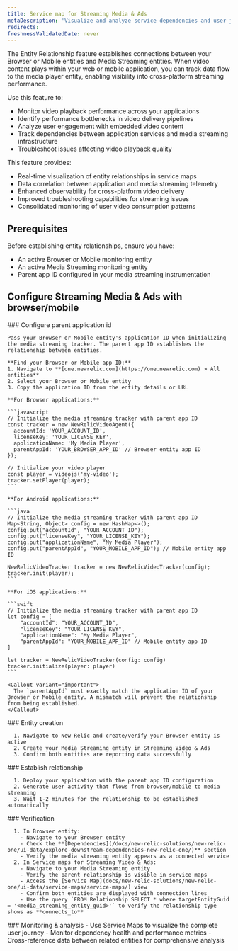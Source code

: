 ```yaml
---
title: Service map for Streaming Media & Ads
metaDescription: 'Visualize and analyze service dependencies and user journeys in New Relic.'
redirects:
freshnessValidatedDate: never
---
```


The Entity Relationship feature establishes connections between your Browser or Mobile entities and Media Streaming entities. When video content plays within your web or mobile application, you can track data flow to the media player entity, enabling visibility into cross-platform streaming performance.

Use this feature to:
  - Monitor video playback performance across your applications
  - Identify performance bottlenecks in video delivery pipelines
  - Analyze user engagement with embedded video content
  - Track dependencies between application services and media streaming infrastructure
  - Troubleshoot issues affecting video playback quality

This feature provides:
  - Real-time visualization of entity relationships in service maps
  - Data correlation between application and media streaming telemetry
  - Enhanced observability for cross-platform video delivery
  - Improved troubleshooting capabilities for streaming issues
  - Consolidated monitoring of user video consumption patterns

## Prerequisites

Before establishing entity relationships, ensure you have:
- An active Browser or Mobile monitoring entity
- An active Media Streaming monitoring entity
- Parent app ID configured in your media streaming instrumentation

## Configure Streaming Media & Ads with browser/mobile

<Steps>
  <Step>
    ### Configure parent application id

    Pass your Browser or Mobile entity's application ID when initializing the media streaming tracker. The parent app ID establishes the relationship between entities.

    **Find your Browser or Mobile app ID:**
    1. Navigate to **[one.newrelic.com](https://one.newrelic.com) > All entities**
    2. Select your Browser or Mobile entity
    3. Copy the application ID from the entity details or URL

    **For Browser applications:**

    ```javascript
    // Initialize the media streaming tracker with parent app ID
    const tracker = new NewRelicVideoAgent({
      accountId: 'YOUR_ACCOUNT_ID',
      licenseKey: 'YOUR_LICENSE_KEY',
      applicationName: 'My Media Player',
      parentAppId: 'YOUR_BROWSER_APP_ID' // Browser entity app ID
    });

    // Initialize your video player
    const player = videojs('my-video');
    tracker.setPlayer(player);
    ```

    **For Android applications:**

    ```java
    // Initialize the media streaming tracker with parent app ID
    Map<String, Object> config = new HashMap<>();
    config.put("accountId", "YOUR_ACCOUNT_ID");
    config.put("licenseKey", "YOUR_LICENSE_KEY");
    config.put("applicationName", "My Media Player");
    config.put("parentAppId", "YOUR_MOBILE_APP_ID"); // Mobile entity app ID

    NewRelicVideoTracker tracker = new NewRelicVideoTracker(config);
    tracker.init(player);
    ```

    **For iOS applications:**

    ```swift
    // Initialize the media streaming tracker with parent app ID
    let config = [
        "accountId": "YOUR_ACCOUNT_ID",
        "licenseKey": "YOUR_LICENSE_KEY",
        "applicationName": "My Media Player",
        "parentAppId": "YOUR_MOBILE_APP_ID" // Mobile entity app ID
    ]

    let tracker = NewRelicVideoTracker(config: config)
    tracker.initialize(player: player)
    ```

    <Callout variant="important">
      The `parentAppId` must exactly match the application ID of your Browser or Mobile entity. A mismatch will prevent the relationship from being established.
    </Callout>
  </Step>

  <Step>
    ### Entity creation

      1. Navigate to New Relic and create/verify your Browser entity is active
      2. Create your Media Streaming entity in Streaming Video & Ads
      3. Confirm both entities are reporting data successfully
  </Step>

  <Step>
    ### Establish relationship

      1. Deploy your application with the parent app ID configuration
      2. Generate user activity that flows from browser/mobile to media streaming
      3. Wait 1-2 minutes for the relationship to be established automatically
  </Step>

  <Step>
    ### Verification

      1. In Browser entity:
        - Navigate to your Browser entity
        - Check the **[Dependencies](/docs/new-relic-solutions/new-relic-one/ui-data/explore-downstream-dependencies-new-relic-one/)** section
        - Verify the media streaming entity appears as a connected service
      2. In Service maps for Streaming Video & Ads:
        - Navigate to your Media Streaming entity
        - Verify the parent relationship is visible in service maps
        - Access the [Service Map](docs/new-relic-solutions/new-relic-one/ui-data/service-maps/service-maps/) view
        - Confirm both entities are displayed with connection lines
        - Use the query `FROM Relationship SELECT * where targetEntityGuid = '<media_streaming_entity_guid>'` to verify the relationship type shows as **connects_to**
  </Step>

  <Step>
    ### Monitoring & analysis
      - Use Service Maps to visualize the complete user journey
      - Monitor dependency health and performance metrics
      - Cross-reference data between related entities for comprehensive analysis
  </Step>
</Steps>